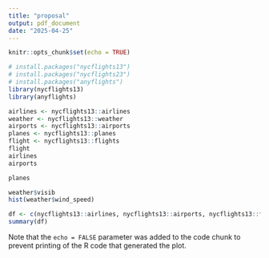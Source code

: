 ```yaml
---
title: "proposal"
output: pdf_document
date: "2025-04-25"
---
```


```r
knitr::opts_chunk$set(echo = TRUE)
```

```r
# install.packages("nycflights13")
# install.packages("nycflights23")
# install.packages("anyflights")
library(nycflights13)
library(anyflights)
```


```r
airlines <- nycflights13::airlines
weather <- nycflights13::weather
airports <- nycflights13::airports
planes <- nycflights13::planes
flight <- nycflights13::flights
flight
airlines
airports

planes

weather$visib
hist(weather$wind_speed)
```


```r
df <- c(nycflights13::airlines, nycflights13::airports, nycflights13::flights, nycflights13::planes,nycflights13::weather)
summary(df)
```

Note that the `echo = FALSE` parameter was added to the code chunk to prevent printing of the R code that generated the plot.
